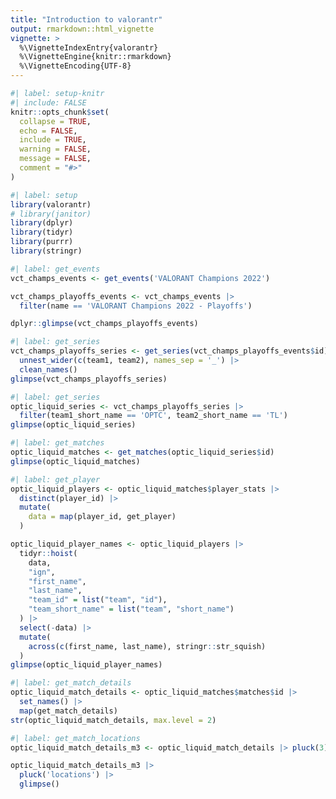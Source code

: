 ```yaml
---
title: "Introduction to valorantr"
output: rmarkdown::html_vignette
vignette: >
  %\VignetteIndexEntry{valorantr}
  %\VignetteEngine{knitr::rmarkdown}
  %\VignetteEncoding{UTF-8}
---
```


```r
#| label: setup-knitr
#| include: FALSE
knitr::opts_chunk$set(
  collapse = TRUE,
  echo = FALSE,
  include = TRUE,
  warning = FALSE,
  message = FALSE,
  comment = "#>"
)
```

```r
#| label: setup
library(valorantr)
# library(janitor)
library(dplyr)
library(tidyr)
library(purrr)
library(stringr)
```

```r
#| label: get_events
vct_champs_events <- get_events('VALORANT Champions 2022')

vct_champs_playoffs_events <- vct_champs_events |> 
  filter(name == 'VALORANT Champions 2022 - Playoffs')

dplyr::glimpse(vct_champs_playoffs_events)
```

```r
#| label: get_series
vct_champs_playoffs_series <- get_series(vct_champs_playoffs_events$id) |> 
  unnest_wider(c(team1, team2), names_sep = '_') |> 
  clean_names()
glimpse(vct_champs_playoffs_series)
```

```r
#| label: get_series
optic_liquid_series <- vct_champs_playoffs_series |> 
  filter(team1_short_name == 'OPTC', team2_short_name == 'TL')
glimpse(optic_liquid_series)
```

```r
#| label: get_matches
optic_liquid_matches <- get_matches(optic_liquid_series$id)
glimpse(optic_liquid_matches)
```

```r
#| label: get_player
optic_liquid_players <- optic_liquid_matches$player_stats |> 
  distinct(player_id) |> 
  mutate(
    data = map(player_id, get_player)
  )

optic_liquid_player_names <- optic_liquid_players |> 
  tidyr::hoist(
    data,
    "ign",
    "first_name",
    "last_name",
    "team_id" = list("team", "id"),
    "team_short_name" = list("team", "short_name")
  ) |>
  select(-data) |>
  mutate(
    across(c(first_name, last_name), stringr::str_squish)
  )
glimpse(optic_liquid_player_names)
```

```r
#| label: get_match_details
optic_liquid_match_details <- optic_liquid_matches$matches$id |> 
  set_names() |> 
  map(get_match_details)
str(optic_liquid_match_details, max.level = 2)
```

```r
#| label: get_match_locations
optic_liquid_match_details_m3 <- optic_liquid_match_details |> pluck(3)

optic_liquid_match_details_m3 |> 
  pluck('locations') |> 
  glimpse()
```
